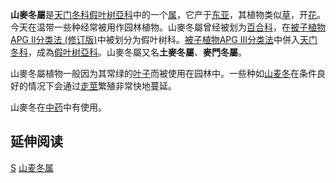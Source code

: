 {{Automatic Taxobox
| taxon = Liriope
| image = LyriopeSpicata wb.jpg
| image_caption = [[Lyriope_Spicata|Lyriope Spicata]]
| authority = Lour. [[威廉·赫伯特|Herb.]]
| subdivision_ranks = [[物种|物种]]
| subdivision = 
* [[短葶山麥冬|短葶山麥冬]]（''Liriope muscari''）
* ''[[Liriope_gigantea|Liriope gigantea]]''
* ''[[Liriope_exiliflora|Liriope exiliflora]]''
* [[山麥冬|山麥冬]]（''Liriope spicata''）
* [[阔叶山麦冬|阔叶山麦冬]] (''Liriope platyphylla'')
}}

'''山麥冬屬'''是[[天门冬科|天门冬科]][[假叶树科|假叶树亞科]]中的一个[[属_(生物)|属]]，它产于[[东亚|东亚]]，其植物类似[[草|草]]，开[[花|花]]。今天在温带一些种经常被用作园林植物。山麥冬屬曾经被划为[[百合科|百合科]]，在[[被子植物APG_II分类法_(修订版)|被子植物APG II分类法 (修订版)]]中被划分为假叶树科。[[被子植物APG_III分类法|被子植物APG III分类法]]中併入[[天门冬科|天门冬科]]，成為[[假叶树科|假叶树亞科]]。山麥冬屬又名'''土麥冬屬'''、'''麥門冬屬'''。

山麥冬屬植物一般因为其常绿的[[叶子|叶子]]而被使用在园林中。一些种如[[山麦冬|山麦冬]]在条件良好的情况下会通过[[走莖|走莖]]繁殖非常快地蔓延。

山麥冬在[[中药|中药]]中有使用。

== 延伸阅读 ==
{{Wikisource further reading}}
{{Taxonbar|from=Q1065926}}
[[Category:天门冬科|S]]
[[Category:山麦冬属|]]